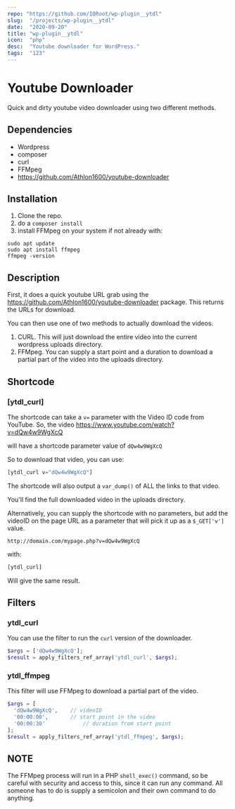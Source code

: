 ```yaml
---
repo: "https://github.com/IORoot/wp-plugin__ytdl"
slug:  "/projects/wp-plugin__ytdl"
date:  "2020-09-20"
title: "wp-plugin__ytdl"
icon:  "php"
desc:  "Youtube downloader for WordPress."
tags:  "123"
---
```



# Youtube Downloader

Quick and dirty youtube video downloader using two different methods.

## Dependencies

-   Wordpress
-   composer
-   curl
-   FFMpeg
-   https://github.com/Athlon1600/youtube-downloader


## Installation

1.  Clone the repo.
2.  do a `composer install`
3.  install FFMpeg on your system if not already with:

```
sudo apt update
sudo apt install ffmpeg
ffmpeg -version
```


## Description

First, it does a quick youtube URL grab using the https://github.com/Athlon1600/youtube-downloader package. This returns the URLs for download.

You can then use one of two methods to actually download the videos.

1.  CURL. This will just download the entire video into the current wordpress uploads directory.
2.  FFMpeg. You can supply a start point and a duration to download a partial part of the video into the uploads directory.


## Shortcode

### [ytdl_curl]

The shortcode can take a `v=` parameter with the Video ID code from YouTube. So, the video https://www.youtube.com/watch?v=dQw4w9WgXcQ

will have a shortcode parameter value of `dQw4w9WgXcQ`

So to download that video, you can use:

```php
[ytdl_curl v="dQw4w9WgXcQ"]
```


The shortcode will also output a `var_dump()` of ALL the links to that video.

You'll find the full downloaded video in the uploads directory.


Alternatively, you can supply the shortcode with no parameters, but add the videoID on the page URL as a parameter that will pick it up as a `$_GET['v']` value.

```http
http://domain.com/mypage.php?v=dQw4w9WgXcQ
```

with:

```php
[ytdl_curl]
```

Will give the same result.



## Filters

### ytdl_curl

You can use the filter to run the `curl` version of the downloader.

```php
$args = ['dQw4w9WgXcQ'];
$result = apply_filters_ref_array('ytdl_curl', $args);
```


### ytdl_ffmpeg

This filter will use FFMpeg to download a partial part of the video.

```php
$args = [
  'dQw4w9WgXcQ', 	// videoID
  '00:00:00', 		// start point in the video
  '00:00:30'			// duration from start point
];
$result = apply_filters_ref_array('ytdl_ffmpeg', $args);
```

## NOTE

The FFMpeg process will run in a PHP `shell_exec()` command, so be careful with security and access to this, since it can run any command. All someone has to do is supply a semicolon and their own command to do anything.

